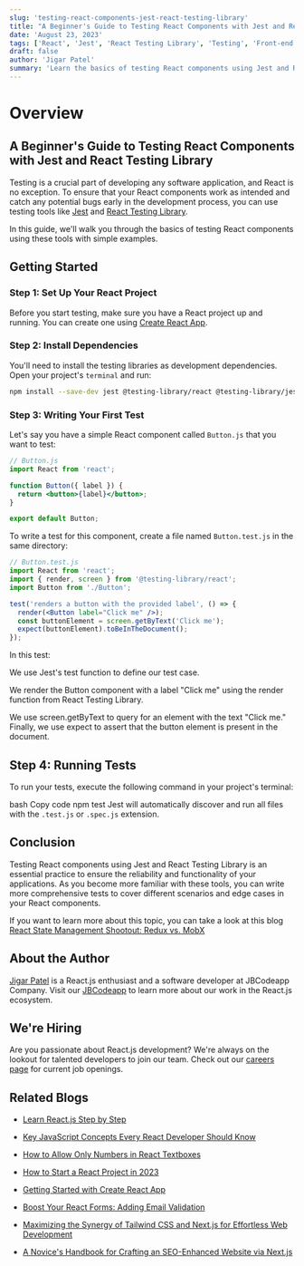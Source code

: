 ```yaml
---
slug: 'testing-react-components-jest-react-testing-library'
title: "A Beginner's Guide to Testing React Components with Jest and React Testing Library"
date: 'August 23, 2023'
tags: ['React', 'Jest', 'React Testing Library', 'Testing', 'Front-end Development']
draft: false
author: 'Jigar Patel'
summary: 'Learn the basics of testing React components using Jest and React Testing Library. This guide will walk you through setting up a testing environment, writing your first test, and running tests to ensure your React components function correctly.'
---
```


# Overview

<TOCInline toc={props.toc} exclude="Overview" toHeading={2} defaultimage="" />

## A Beginner's Guide to Testing React Components with Jest and React Testing Library

Testing is a crucial part of developing any software application, and React is no exception. To ensure that your React components work as intended and catch any potential bugs early in the development process, you can use testing tools like [Jest](https://jestjs.io/) and [React Testing Library](https://testing-library.com/docs/react-testing-library/intro/).

In this guide, we'll walk you through the basics of testing React components using these tools with simple examples.

## Getting Started

### Step 1: Set Up Your React Project

Before you start testing, make sure you have a React project up and running. You can create one using [Create React App](https://create-react-app.dev/).

### Step 2: Install Dependencies

You'll need to install the testing libraries as development dependencies. Open your project's `terminal` and run:

```bash
npm install --save-dev jest @testing-library/react @testing-library/jest-dom
```

### Step 3: Writing Your First Test

Let's say you have a simple React component called `Button.js` that you want to test:

```jsx
// Button.js
import React from 'react';

function Button({ label }) {
  return <button>{label}</button>;
}

export default Button;
```

To write a test for this component, create a file named `Button.test.js` in the same directory:

```jsx
// Button.test.js
import React from 'react';
import { render, screen } from '@testing-library/react';
import Button from './Button';

test('renders a button with the provided label', () => {
  render(<Button label="Click me" />);
  const buttonElement = screen.getByText('Click me');
  expect(buttonElement).toBeInTheDocument();
});
```

In this test:

We use Jest's test function to define our test case.

We render the Button component with a label "Click me" using the render function from React Testing Library.

We use screen.getByText to query for an element with the text "Click me."
Finally, we use expect to assert that the button element is present in the document.

## Step 4: Running Tests

To run your tests, execute the following command in your project's terminal:

bash
Copy code
npm test
Jest will automatically discover and run all files with the `.test.js` or `.spec.js` extension.

## Conclusion

Testing React components using Jest and React Testing Library is an essential practice to ensure the reliability and functionality of your applications. As you become more familiar with these tools, you can write more comprehensive tests to cover different scenarios and edge cases in your React components.

If you want to learn more about this topic, you can take a look at this blog [React State Management Shootout: Redux vs. MobX](react-state-management-redux-vs-mobx)

## About the Author

[Jigar Patel](https://expertlaravel.com) is a React.js enthusiast and a software developer at JBCodeapp Company. Visit our [JBCodeapp](https://jbcodeapp.com) to learn more about our work in the React.js ecosystem.

## We're Hiring

Are you passionate about React.js development? We're always on the lookout for talented developers to join our team. Check out our [careers page](https://jbcodeapp.com) for current job openings.

## Related Blogs

- [Learn React.js Step by Step](learn-reactjs-step-by-step)

- [Key JavaScript Concepts Every React Developer Should Know](key-javascript-concepts-for-react-developers)

- [How to Allow Only Numbers in React Textboxes](how-to-allow-only-numbers-in-react-textboxes)

- [How to Start a React Project in 2023](how-to-start-a-react-project-in-2023)

- [Getting Started with Create React App](getting-started-with-create-react-app)

- [Boost Your React Forms: Adding Email Validation](boost-your-react-forms-adding-email-validation)

- [Maximizing the Synergy of Tailwind CSS and Next.js for Effortless Web Development](maximizing-synergy-tailwind-css-next-js-web-development)

- [A Novice's Handbook for Crafting an SEO-Enhanced Website via Next.js](a-novices-guide-to-seo-enhanced-websites-with-nextjs)

